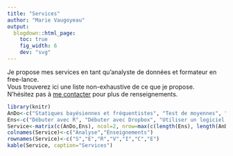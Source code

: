 ```yaml
---
title: "Services"
author: "Marie Vaugoyeau"
output:
  blogdown::html_page:
    toc: true
    fig_width: 6
    dev: "svg"
---
```

  
Je propose mes services en tant qu'analyste de données et formateur en free-lance.  
Vous trouverez ici une liste non-exhaustive de ce que je propose.  
N'hésitez pas à [me contacter](https://mvaugoyeau.netlify.com/fr/contact/) pour plus de renseignements.  
  
```r
library(knitr)
AnDo<-c("Statiques bayésiennes et fréquentistes", "Test de moyennes", "Test de corrélation", "ACP", "ANOVA","Modèles linéaires et généralisés mixtes à effets aléatoires","Tests post-hoc deTuckey")
Ens<-c("Débuter avec R", "Débuter avec Dropbox", "Utiliser un logiciel de Microsoft Office", "Initiation aux statistiques", "Faire une ACP", "Faire une ANOVA", "...")
Service<-matrix(c(AnDo,Ens), ncol=2, nrow=max(c(length(Ens), length(AnDo))))
colnames(Service)<-c("Analyse","Enseignements")
rownames(Service)<-c("S","E","R","V","I","C","E")
kable(Service, caption="Services")
```
